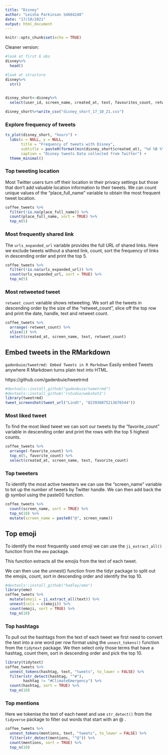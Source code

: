 ```yaml
---
title: "Disney"
author: "Leisha Parkinson S4664248"
date: "17/10/2021"
output: html_document
---
```


```r
knitr::opts_chunk$set(echo = TRUE)
```

Cleaner version:

```r
#look at first 6 obs
disney%>%
  head()

#look at structure
disney%>%
  str()

  
disney_short<-disney%>%
  select(user_id, screen_name, created_at, text, favourites_count, retweet_count)

disney_short%>%write_csv("disney_short_17_10_21.csv")
```

### Explore frequency of tweets


```r
ts_plot(disney_short, "hours") +
  labs(x = NULL, y = NULL,
       title = "Frequency of tweets with Disney",
       subtitle = paste0(format(min(disney_short$created_at), "%d %B %Y"), " to ", format(max(disney_short$created_at),"%d %B %Y")),
       caption = "Disney tweets Data collected from Twitter") +
  theme_minimal()
```

### Top tweeting location
Most Twitter users turn off their location in their privacy settings but those that don’t add valuable location information to their tweets. We can count unique values of the “place_full_name” variable to obtain the most frequent tweet location.


```r
coffee_tweets %>% 
  filter(!is.na(place_full_name)) %>% 
  count(place_full_name, sort = TRUE) %>% 
  top_n(5)
```

### Most frequently shared link

The `urls_expanded_url` variable provides the full URL of shared links. Here we exclude tweets without a shared link, count, sort the frequency of links in descending order and print the top 5.

```r
coffee_tweets %>% 
  filter(!is.na(urls_expanded_url)) %>% 
  count(urls_expanded_url, sort = TRUE) %>% 
  top_n(5)
```
### Most retweeted tweet

`retweet_count` variable shows retweeting. We sort all the tweets in descending order by the size of the “retweet_count”, slice off the top row and print the date, handle, text and retweet count.

```r
coffee_tweets %>% 
  arrange(-retweet_count) %>%
  slice(1) %>% 
  select(created_at, screen_name, text, retweet_count)
```

## Embed tweets in the RMarkdown

`gadenbuie/tweetrmd: Embed Tweets in R Markdown`
Easily embed Tweets anywhere R Markdown turns plain text into HTML.

https://github.com/gadenbuie/tweetrmd


```r
#devtools::install_github("gadenbuie/tweetrmd")
#devtools::install_github('rstudio/webshot2')
library(tweetrmd)
tweet_screenshot(tweet_url("Lindt", "823930875213676544"))

```

### Most liked tweet

To find the most liked tweet we can sort our tweets by the “favorite_count” variable in descending order and print the rows with the top 5 highest counts.

```r
coffee_tweets %>% 
  arrange(-favorite_count) %>%
  top_n(5, favorite_count) %>% 
  select(created_at, screen_name, text, favorite_count)


```

### Top tweeters

To identify the most active tweeters we can use the “screen_name” variable to tot up the number of tweets by Twitter handle. We can then add back the @ symbol using the paste0() function.

```r
coffee_tweets %>% 
  count(screen_name, sort = TRUE) %>%
  top_n(10) %>%
  mutate(screen_name = paste0("@", screen_name))
```

## Top emoji

To identify the most frequently used emoji we can use the `ji_extract_all()` function from the `emo` package. 

This function extracts all the emojis from the text of each tweet. 

We can then use the unnest() function from the tidyr package to split out the emojis, count, sort in descending order and identify the top 10.

```r
#devtools::install_github("hadley/emo")
library(emo)
coffee_tweets %>%
  mutate(emoji = ji_extract_all(text)) %>%
  unnest(cols = c(emoji)) %>%
  count(emoji, sort = TRUE) %>%
  top_n(10)
```


### Top hashtags

To pull out the hashtags from the text of each tweet we first need to convert the text into a one word per row format using the `unnest_tokens()` function from the `tidytext` package. 
We then select only those terms that have a hashtag, count them, sort in descending order and pick the top 10.
```r
library(tidytext)
coffee_tweets %>% 
  unnest_tokens(hashtag, text, "tweets", to_lower = FALSE) %>%
  filter(str_detect(hashtag, "^#"),
        hashtag != "#ClimateEmergency") %>%
  count(hashtag, sort = TRUE) %>%
  top_n(10)
```

### Top mentions

Here we tokenise the text of each tweet and use `str_detect()` from the `tidyverse` package to filter out words that start with an @ .
```r
coffee_tweets %>% 
  unnest_tokens(mentions, text, "tweets", to_lower = FALSE) %>%
  filter(str_detect(mentions, "^@")) %>%  
  count(mentions, sort = TRUE) %>%
  top_n(10)
```